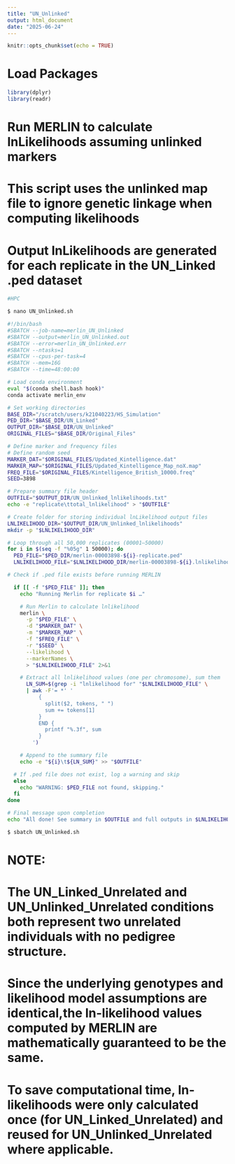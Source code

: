 ```yaml
---
title: "UN_Unlinked"
output: html_document
date: "2025-06-24"
---
```


```r
knitr::opts_chunk$set(echo = TRUE)
```

# Load Packages

```r
library(dplyr)
library(readr)
```

# Run MERLIN to calculate lnLikelihoods assuming unlinked markers
# This script uses the unlinked map file to ignore genetic linkage when computing likelihoods
# Output lnLikelihoods are generated for each replicate in the UN_Linked .ped dataset

```bash
#HPC 

$ nano UN_Unlinked.sh

#!/bin/bash
#SBATCH --job-name=merlin_UN_Unlinked
#SBATCH --output=merlin_UN_Unlinked.out
#SBATCH --error=merlin_UN_Unlinked.err
#SBATCH --ntasks=1
#SBATCH --cpus-per-task=4
#SBATCH --mem=16G
#SBATCH --time=48:00:00

# Load conda environment
eval "$(conda shell.bash hook)"
conda activate merlin_env

# Set working directories
BASE_DIR="/scratch/users/k21040223/HS_Simulation"
PED_DIR="$BASE_DIR/UN_Linked"
OUTPUT_DIR="$BASE_DIR/UN_Unlinked"
ORIGINAL_FILES="$BASE_DIR/Original_Files"

# Define marker and frequency files
# Define random seed
MARKER_DAT="$ORIGINAL_FILES/Updated_Kintelligence.dat"
MARKER_MAP="$ORIGINAL_FILES/Updated_Kintelligence_Map_noX.map"
FREQ_FILE="$ORIGINAL_FILES/Kintelligence_British_10000.freq"
SEED=3898

# Prepare summary file header
OUTFILE="$OUTPUT_DIR/UN_Unlinked_lnlikelihoods.txt"
echo -e "replicate\ttotal_lnlikelihood" > "$OUTFILE"

# Create folder for storing individual lnLikelihood output files
LNLIKELIHOOD_DIR="$OUTPUT_DIR/UN_Unlinked_lnlikelihoods"
mkdir -p "$LNLIKELIHOOD_DIR"

# Loop through all 50,000 replicates (00001–50000)
for i in $(seq -f "%05g" 1 50000); do
  PED_FILE="$PED_DIR/merlin-00003898-${i}-replicate.ped"
  LNLIKELIHOOD_FILE="$LNLIKELIHOOD_DIR/merlin-00003898-${i}.lnlikelihood"

# Check if .ped file exists before running MERLIN

  if [[ -f "$PED_FILE" ]]; then
    echo "Running Merlin for replicate $i …"

    # Run Merlin to calculate lnlikelihood
    merlin \
      -p "$PED_FILE" \
      -d "$MARKER_DAT" \
      -m "$MARKER_MAP" \
      -f "$FREQ_FILE" \
      -r "$SEED" \
      --likelihood \
      --markerNames \
      > "$LNLIKELIHOOD_FILE" 2>&1

    # Extract all lnlikelihood values (one per chromosome), sum them
      LN_SUM=$(grep -i "lnlikelihood for" "$LNLIKELIHOOD_FILE" \
      | awk -F'= *' '
          {
            split($2, tokens, " ")
            sum += tokens[1]
          }
          END {
            printf "%.3f", sum
          }
        ')

    # Append to the summary file
    echo -e "${i}\t${LN_SUM}" >> "$OUTFILE"

  # If .ped file does not exist, log a warning and skip
  else
    echo "WARNING: $PED_FILE not found, skipping."
  fi
done

# Final message upon completion
echo "All done! See summary in $OUTFILE and full outputs in $LNLIKELIHOOD_DIR/"

$ sbatch UN_Unlinked.sh
```

# NOTE:
# The UN_Linked_Unrelated and UN_Unlinked_Unrelated conditions both represent two unrelated individuals with no pedigree structure.

# Since the underlying genotypes and likelihood model assumptions are identical,the ln-likelihood values computed by MERLIN are mathematically guaranteed to be the same.

# To save computational time, ln-likelihoods were only calculated once (for UN_Linked_Unrelated) and reused for UN_Unlinked_Unrelated where applicable.
